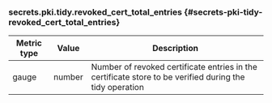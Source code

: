### secrets.pki.tidy.revoked_cert_total_entries {#secrets-pki-tidy-revoked_cert_total_entries}

Metric type | Value   | Description
----------- | ------- | -----------
gauge       | number  | Number of revoked certificate entries in the certificate store to be verified during the tidy operation
